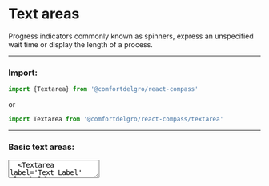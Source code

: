 
# Text areas

Progress indicators commonly known as spinners, express an unspecified wait time or display the length of a process.

---

### Import:

```js
import {Textarea} from '@comfortdelgro/react-compass'
```

or

```js
import Textarea from '@comfortdelgro/react-compass/textarea'
```

---

### Basic text areas:

<section className={styles.textAreaShowcaseContainer}>
  <Textarea placeholder='Enter your message' />
  <Textarea label='Text Label' placeholder='Enter your message' isDisabled/>
  <Textarea
    label='Text Label'
    placeholder='Enter your message'
    value='Lorem ipsum dolor sit amet.'

/>

  <Textarea
    label='Text Label'
    placeholder='Enter your message'
    wordCount
    value='Lorem ipsum dolor sit amet.'
  />
  <Textarea
    label='Text Label'
    placeholder='Enter your message'
    wordCount
    maxLength={50}
    value={'Lorem ipsum dolor sit amet.'}
    onChange={() => {}}
  />
  <Textarea
    label='Text Label'
    placeholder='Enter your message'
    wordCount
    maxLength={50}
    errored
  />
</section>

```js
  <Textarea placeholder='Enter your message' />
  <Textarea label='Text Label' placeholder='Enter your message' isDisabled/>
  <Textarea
    label='Text Label'
    placeholder='Enter your message'
    wordCount
    value='Lorem ipsum dolor sit amet.'
  />
  <Textarea
    label='Text Label'
    placeholder='Enter your message'
    wordCount
    maxLength={50}
    value={'Lorem ipsum dolor sit amet.'}
    onChange={() => {}}
  />
  <Textarea
    label='Text Label'
    placeholder='Enter your message'
    wordCount
    maxLength={50}
    errored
  />
```

---

### Custom styling:

You can style React Compass's components with the css prop. <br/>
With css prop, you can basically do anything that css can do.

<section className={styles.avatarShowcaseContainer}>
  <Textarea
    label='Text Label'
    placeholder='Enter your message'
    wordCount
    maxLength={50}
    errored
    css={{height: '10em', width: '50em'}}
  />
</section>

```js
<Textarea
  label='Text Label'
  placeholder='Enter your message'
  wordCount
  maxLength={50}
  errored
  css={{height: '10em', width: '50em'}}
/>
```

---

### Props:

| Name          | Type               | Default | Description                              |
| :------------ | :----------------- | :------ | :--------------------------------------- |
| `placeholder` | `string` \| `null` | `null`  | `Placeholder of the text field`          |
| `label`       | `string` \| `null` | `null`  | `Label of the text field`                |
| `errored`     | `true` \| `false`  | `false` | `Throw error when input value is wrong`  |
| `value`       | `string`           | —       | `Input value`                            |
| `isDisabled`  | `false`\| `true`   | `false` | `Disable the text field when true`       |
| `css `        | `CSS`              | —       |                                          |
| `wordCount`   | `false`\| `true`   | `false` | `Show word count of the input when true` |
| `maxLength`   | `number`           | —       | `Limit length of the input`              |
| `onChange`    | `function`         | —       |                                          |

---

<Callout>
  Check out our [ladle](/ladle?story=textarea--variants) for more info on this
  component.
</Callout>
